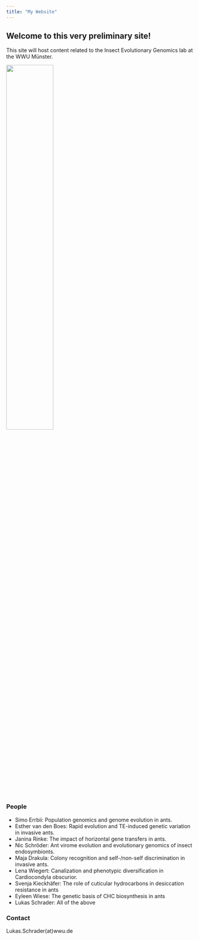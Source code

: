 ```yaml
---
title: "My Website"
---
```


## Welcome to this very preliminary site!

This site will host content related to the Insect Evolutionary Genomics lab at the WWU Münster.

<img src="files/CobsColony.jpg" style="width:50%">

### People

- Simo Errbii: Population genomics and genome evolution in ants.
- Esther van den Boes: Rapid evolution and TE-induced genetic variation in invasive ants.
- Janina Rinke: The impact of horizontal gene transfers in ants.
- Nic Schröder: Ant virome evolution and evolutionary genomics of insect endosymbionts.
- Maja Drakula: Colony recognition and self-/non-self discrimination in invasive ants.
- Lena Wiegert: Canalization and phenotypic diversification in Cardiocondyla obscurior.
- Svenja Kieckhäfer: The role of cuticular hydrocarbons in desiccation resistance in ants
- Eyleen Wiese: The genetic basis of CHC biosynthesis in ants
- Lukas Schrader: All of the above

### Contact
Lukas.Schrader(at)wwu.de
